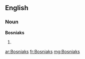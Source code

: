 ==English==

===Noun===
'''Bosniaks'''

# {{plural of|[[Bosniak]]}}

[[ar:Bosniaks]]
[[fr:Bosniaks]]
[[mg:Bosniaks]]